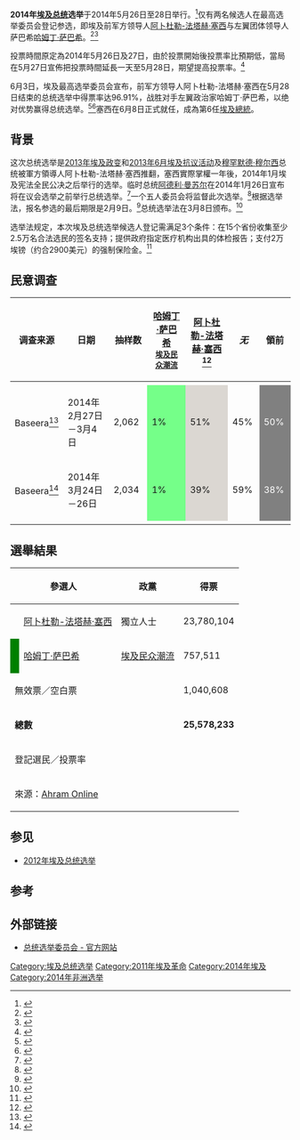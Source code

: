 {{Infobox election
| election_name     = 2014年埃及总统选举
| country           = Egypt
| type              = presidential
| ongoing           = no
| previous_election = 2012年埃及总统选举
| previous_year     = 2012
| election_date     = 2014年5月26日－28日
| next_election     = 2018年埃及总统选举
| next_year         = 2018
| image1            = [[File:Abdel_Fatah_Saeed_Al_Sisy_2013_(cropped).jpg|160x160px]]
| candidate1        = [[阿卜杜勒-法塔赫·塞西|阿卜杜勒-法塔赫·塞西]]
| party1            = 独立人士
| running_mate1     =
| electoral_vote1   =
| states_carried1   =
| popular_vote1     = '''23,780,104'''<ref name=returns>{{cite web|title=El-Sisi wins Egypt's presidential race with 96.91%|url=http://english.ahram.org.eg/NewsContent/1/64/102841/Egypt/Politics-/BREAKING-PEC-officially-announces-AbdelFattah-ElSi.aspx|website=English.Ahram.org|publisher=Ahram Online|accessdate=3 June 2014|archive-date=2014-07-31|archive-url=https://web.archive.org/web/20140731100838/http://english.ahram.org.eg/NewsContent/1/64/102841/Egypt/Politics-/BREAKING-PEC-officially-announces-AbdelFattah-ElSi.aspx|dead-url=no}}</ref>
| percentage1       = '''96.91%'''<ref name=returns/> 
| image2            = [[File:Replace_this_image_male.svg|File:Replace_this_image_male.svg]]
| candidate2        = [[哈姆丁·萨巴希|哈姆丁·萨巴希]] 
| colour2           = 119849
| party2            = 埃及民众潮流
| running_mate2     =
| electoral_vote2   =
| states_carried2   =
| popular_vote2     =757,511<ref name=returns/>
| percentage2       =3.09%<ref name=returns/><ref name="DNE_Results">{{cite web|url=http://www.dailynewsegypt.com/2014/06/03/landslide-victory-al-sisi-inauguration-slated-sunday/|title=Landslide victory for Al-Sisi, inauguration slated for Sunday|work=Daily News Egypt|date=3 June 2014|accessdate=3 June 2014|author=Kortam, Hend|archive-date=2015-09-23|archive-url=https://web.archive.org/web/20150923231130/http://www.dailynewsegypt.com/2014/06/03/landslide-victory-al-sisi-inauguration-slated-sunday/|dead-url=no}}</ref>
<!-- map -->
| map_image         =
| map_size          =
| map_caption       =
<!-- bottom -->
| title             = 总统
| before_election   = [[阿德利·曼苏尔|阿德利·曼苏尔]]<br><small>(代理)</small>
| before_party      = 独立人士
| after_election    = [[阿卜杜勒-法塔赫·塞西|阿卜杜勒-法塔赫·塞西]]
| after_party       = 独立人士
}}
'''2014年[[埃及总统|埃及总统]]选举'''于2014年5月26日至28日举行。<ref name=ao30march>{{Cite news|url=http://english.ahram.org.eg/NewsContent/1/64/97883/Egypt/Politics-/UPDATE--Egypts-presidential-elections-to-be-held-,.aspx|title=Egypt's presidential elections to be held 26, 27 May|agency=Ahram Online|date=30 March 2014|accessdate=30 March 2014|archive-date=2014-04-03|archive-url=https://web.archive.org/web/20140403074338/http://english.ahram.org.eg/NewsContent/1/64/97883/Egypt/Politics-/UPDATE--Egypts-presidential-elections-to-be-held-,.aspx|dead-url=no}}</ref>仅有两名候选人在最高选举委员会登记参选，即埃及前军方领导人[[阿卜杜勒-法塔赫·塞西|阿卜杜勒-法塔赫·塞西]]与左翼团体领导人萨巴希[[哈姆丁·萨巴希|哈姆丁·萨巴希]]。<ref>{{cite news|title=Sisi, Sabahi to face off for Egyptian presidency|url=http://www.aawsat.net/2014/04/article55331446|newspaper=[[Asharq_Al-Awsat|Asharq Al-Awsat]]|date=21 April 2014|accessdate=23 April 2014|archive-date=2015-02-07|archive-url=https://web.archive.org/web/20150207005402/http://www.aawsat.net/2014/04/article55331446|dead-url=no}}</ref><ref>{{cite news|title=Ex-army chief El-Sisi ahead of sole competitor Sabahi before presidential race|url=http://english.ahram.org.eg/NewsContent/1/64/99504/Egypt/Politics-/Exarmy-chief-ElSisi-ahead-of-sole-competitor-Sabah.aspx|newspaper=[[Al_Ahram|Al Ahram]]|date=21 April 2014|accessdate=23 April 2014|archive-date=2014-04-24|archive-url=https://web.archive.org/web/20140424071007/http://english.ahram.org.eg/NewsContent/1/64/99504/Egypt/Politics-/Exarmy-chief-ElSisi-ahead-of-sole-competitor-Sabah.aspx|dead-url=no}}</ref>

投票時間原定為2014年5月26日及27日，由於投票開始後投票率比預期低，當局在5月27日宣佈把投票時間延長一天至5月28日，期望提高投票率。<ref>{{Cite news |url=http://www.reuters.com/article/2014/05/27/us-egypt-election-idUSKBN0E70D720140527 |title=Egypt extends presidential election to help Sisi |publisher=Reuters |date=2014-05-27 |accessdate=2014-06-05 |archive-date=2014-06-02 |archive-url=https://web.archive.org/web/20140602055607/http://www.reuters.com/article/2014/05/27/us-egypt-election-idUSKBN0E70D720140527 |dead-url=no }}</ref>

6月3日，埃及最高选举委员会宣布，前军方领导人阿卜杜勒-法塔赫·塞西在5月28日结束的总统选举中得票率达96.91%，战胜对手左翼政治家哈姆丁·萨巴希，以绝对优势赢得总统选举。<ref>{{Cite news|url=http://www.france24.com/en/20140529-poll-egypt-sisi-landslide-win-president/|title=Egypt's Sisi set for landslide win in presidential vote|agency=France24|date=29 May 2014|accessdate=2 June 2014|archive-url=https://web.archive.org/web/20140602034907/http://www.france24.com/en/20140529-poll-egypt-sisi-landslide-win-president/|archive-date=2014-06-02|dead-url=yes}}</ref><ref name=ahram31may>{{Cite news|url=http://english.ahram.org.eg/NewsContent/1/64/102610/Egypt/Politics-/ElSisi-faces-factious-agenda-after-landslide-victo.aspx|title=El-Sisi faces factious agenda after landslide victory|agency=Ahram Online|date=31 May 2014|accessdate=2 June 2014|archive-date=2014-06-02|archive-url=https://web.archive.org/web/20140602173610/http://english.ahram.org.eg/NewsContent/1/64/102610/Egypt/Politics-/ElSisi-faces-factious-agenda-after-landslide-victo.aspx|dead-url=no}}</ref>塞西在6月8日正式就任，成為第6任[[埃及總統|埃及總統]]。

== 背景 ==
这次总统选举是[[2013年埃及政变|2013年埃及政变]]和[[2012年至2013年埃及抗議活動|2013年6月埃及抗议活动]]及[[穆罕默德·穆尔西|穆罕默德·穆尔西]]总统被軍方領導人阿卜杜勒-法塔赫·塞西推翻，塞西實際掌權一年後，2014年1月埃及宪法全民公决之后举行的选举。临时总统[[阿德利·曼苏尔|阿德利·曼苏尔]]在2014年1月26日宣布将在议会选举之前举行总统选举。<ref>{{cite web|url=http://english.ahram.org.eg/NewsContent/1/0/92617/Egypt/0/Egypt-to-hold-presidential-polls-first-Interim-pre.aspx|title=Egypt to hold presidential polls first: Interim president|publisher=Ahram Online|date=26 January 2014|accessdate=26 January 2014|archive-date=2014-02-01|archive-url=https://web.archive.org/web/20140201185940/http://english.ahram.org.eg/NewsContent/1/0/92617/Egypt/0/Egypt-to-hold-presidential-polls-first-Interim-pre.aspx|dead-url=no}}</ref>一个五人委员会将监督此次选举。<ref name=ao19jan>{{Cite news|url=http://english.ahram.org.eg/News/91969.aspx|title=Egypt's newly-approved constitution to be followed by tackling key political laws|agency=Ahram Online|date=19 January 2014|accessdate=26 January 2014|archive-date=2014-02-01|archive-url=https://web.archive.org/web/20140201154649/http://english.ahram.org.eg/News/91969.aspx|dead-url=no}}</ref>根据选举法，报名参选的最后期限是2月9日。<ref>{{cite web|url=http://thecairopost.com/news/87268/politics/deadline-for-proposals-on-presidential-elections-draft-law-sunday|title=Deadline for proposals on presidential elections draft law Sunday|work=Cairo Post|date=9 February 2014|accessdate=10 February 2014|archive-date=2014-02-09|archive-url=https://web.archive.org/web/20140209191021/http://thecairopost.com/news/87268/politics/deadline-for-proposals-on-presidential-elections-draft-law-sunday|dead-url=no}}</ref>总统选举法在3月8日颁布。<ref>{{cite web|url=http://thecairopost.com/news/100966/elections-2/president-issues-presidential-elections-law|title=President issues presidential elections law|work=Cairo Post|date=8 March 2014|accessdate=8 March 2014|archive-date=2014-05-02|archive-url=https://web.archive.org/web/20140502044451/http://thecairopost.com/news/100966/elections-2/president-issues-presidential-elections-law|dead-url=no}}</ref>

选举法规定，本次埃及总统选举候选人登记需满足3个条件：在15个省份收集至少2.5万名合法选民的签名支持；提供政府指定医疗机构出具的体检报告；支付2万埃镑（约合2900美元）的强制保险金。<ref>{{cite web|url=http://news.ifeng.com/a/20140422/40004389_0.shtml|title=埃及总统选举仅两人申请 塞西获19万人签名支持|work=中新网|date=2014年4月22日|accessdate=2014年5月1日|archive-date=2014年5月2日|archive-url=https://web.archive.org/web/20140502002700/http://news.ifeng.com/a/20140422/40004389_0.shtml|dead-url=no}}</ref>

== 民意调查 ==
{| class="wikitable" style="text-align:center;font-size:95%;line-height:14px;"
|- style="background:lightgrey;"
! rowspan="2" style="width:80px;"| 调查来源
! rowspan="2" style="width:130px;"| 日期
! rowspan="2" style="width:70px;"| 抽样数
! style="width:120px;"| [[哈姆丁·萨巴希|哈姆丁·萨巴希]]<br><small>[[埃及民众潮流|埃及民众潮流]]</small>
! style="width:120px;"| [[阿卜杜勒-法塔赫·塞西|阿卜杜勒-法塔赫·塞西]]<ref>{{Cite news|url=http://www.economist.com/news/middle-east-and-africa/21600175-military-strongman-must-do-more-just-take-his-uniform-his|title=Pretending to be a civilian|agency=[[经济学家新闻报|经济学家新闻报]]|date=5 April 2014|accessdate=13 April 2014|archive-date=2014-05-01|archive-url=https://web.archive.org/web/20140501185959/http://www.economist.com/news/middle-east-and-africa/21600175-military-strongman-must-do-more-just-take-his-uniform-his|dead-url=no}}</ref>
! style="width:50px;" rowspan=2 | ''无''
! style="width:50px;" rowspan=2 | '''領前'''
|-
| bgcolor=green |
| 
|-
| Baseera<ref name=ei20march>{{Cite news|url=http://www.egyptindependent.com//news/nearly-half-egyptians-undecided-presidential-elections|title=Nearly half of Egyptians undecided in presidential elections|agency=Egypt Independent|date=20 March 2014|accessdate=20 March 2014|archive-date=2014-03-25|archive-url=https://web.archive.org/web/20140325052430/http://www.egyptindependent.com/news/nearly-half-egyptians-undecided-presidential-elections|dead-url=no}}</ref>
| 2014年2月27日－3月4日
| 2,062
| style="background:#75FF89"| 1% || style="background:#DBD7D2"|51% || 45%
| style="background:Grey; color:white;"| 50%
|-
| Baseera<ref name=ao30marchsisi>{{Cite news|url=http://english.ahram.org.eg/NewsContent/1/64/97856/Egypt/Politics-/Support-for-ElSisi-presidency-falls-in-latest-Base.aspx|title=Support for El-Sisi presidency falls in latest Baseera poll|agency=Ahram Online|date=30 March 2014|accessdate=30 March 2014|archive-date=2014-03-31|archive-url=https://web.archive.org/web/20140331102417/http://english.ahram.org.eg/NewsContent/1/64/97856/Egypt/Politics-/Support-for-ElSisi-presidency-falls-in-latest-Base.aspx|dead-url=no}}</ref>
| 2014年3月24日－26日
| 2,034
| style="background:#75FF89"| 1% || style="background:#DBD7D2"|39% || 59%
| style="background:Grey; color:white;"| 38%
|-
|}

== 選舉結果 ==
{|class=wikitable style=text-align:right
!colspan=2|參選人
!政黨
!得票
!%
|-
|
|align=left|[[阿卜杜勒-法塔赫·塞西|阿卜杜勒-法塔赫·塞西]]||align=left|獨立人士||23,780,104||96.91
|-
|style="background:green;"|
|align=left|[[哈姆丁·萨巴希|哈姆丁·萨巴希]]||align=left|[[埃及民众潮流|埃及民众潮流]]||757,511||3.09
|-
|align=left colspan=3|無效票／空白票||1,040,608||–
|-
|align=left colspan=3|'''總數'''||'''25,578,233'''||'''100'''
|-
|align=left colspan=3|登記選民／投票率|| ||47.45
|-
|align=left colspan=5|來源：[http://english.ahram.org.eg/NewsContent/1/64/102841/Egypt/Politics-/BREAKING-PEC-officially-announces-AbdelFattah-ElSi.aspx Ahram Online]{{Wayback|url=http://english.ahram.org.eg/NewsContent/1/64/102841/Egypt/Politics-/BREAKING-PEC-officially-announces-AbdelFattah-ElSi.aspx |date=20140731100838 }}
|}

== 参见 ==
*[[2012年埃及总统选举|2012年埃及总统选举]]

== 参考 ==
{{Reflist|33em}}

== 外部链接 ==
* [https://pres2014.elections.eg/ 总统选举委员会 - 官方网站]{{Wayback|url=https://pres2014.elections.eg/ |date=20140421082119 }}

{{埃及選舉}}

[[Category:埃及总统选举|Category:埃及总统选举]]
[[Category:2011年埃及革命|Category:2011年埃及革命]]
[[Category:2014年埃及|Category:2014年埃及]]
[[Category:2014年非洲选举|Category:2014年非洲选举]]